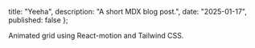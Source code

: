 
  title: "Yeeha",
  description: "A short MDX blog post.",
  date: "2025-01-17",
  published: false
};

Animated grid using React-motion and Tailwind CSS.

<Grid />
